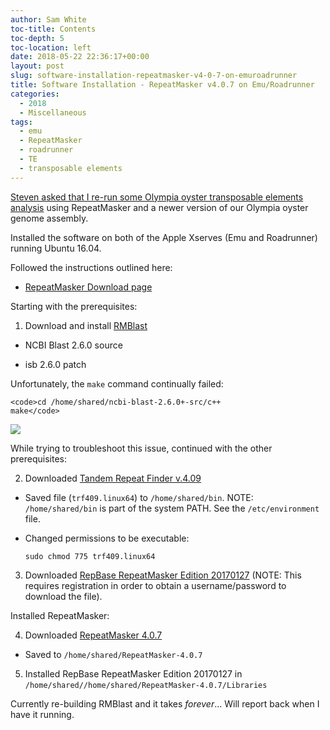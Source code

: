 ```yaml
---
author: Sam White
toc-title: Contents
toc-depth: 5
toc-location: left
date: 2018-05-22 22:36:17+00:00
layout: post
slug: software-installation-repeatmasker-v4-0-7-on-emuroadrunner
title: Software Installation - RepeatMasker v4.0.7 on Emu/Roadrunner
categories:
  - 2018
  - Miscellaneous
tags:
  - emu
  - RepeatMasker
  - roadrunner
  - TE
  - transposable elements
---
```


[Steven asked that I re-run some Olympia oyster transposable elements analysis](https://github.com/RobertsLab/resources/issues/265) using RepeatMasker and a newer version of our Olympia oyster genome assembly.

Installed the software on both of the Apple Xserves (Emu and Roadrunner) running Ubuntu 16.04.

Followed the instructions outlined here:





  * [RepeatMasker Download page](https://www.repeatmasker.org/RMDownload.html)



Starting with the prerequisites:

1. Download and install [RMBlast](https://www.repeatmasker.org/RMBlast.html)





  * NCBI Blast 2.6.0 source



  * isb 2.6.0 patch






Unfortunately, the `make` command continually failed:


    
    <code>cd /home/shared/ncbi-blast-2.6.0+-src/c++
    make</code>



![](https://owl.fish.washington.edu/Athaliana/20180522_repeatmasker_make_error_01.png)

While trying to troubleshoot this issue, continued with the other prerequisites:

2. Downloaded [Tandem Repeat Finder v.4.09](https://tandem.bu.edu/trf/trf.download.html)





  * Saved file (`trf409.linux64`) to `/home/shared/bin`. NOTE: `/home/shared/bin` is part of the system PATH. See the `/etc/environment` file.



  * Changed permissions to be executable:





    
    <code>sudo chmod 775 trf409.linux64</code>





3. Downloaded [RepBase RepeatMasker Edition 20170127](https://www.girinst.org/server/RepBase/index.php) (NOTE: This requires registration in order to obtain a username/password to download the file).

Installed RepeatMasker:

4. Downloaded [RepeatMasker 4.0.7](https://www.repeatmasker.org/RMDownload.html)





  * Saved to `/home/shared/RepeatMasker-4.0.7`



5. Installed RepBase RepeatMasker Edition 20170127 in `/home/shared//home/shared/RepeatMasker-4.0.7/Libraries`

Currently re-building RMBlast and it takes _forever_... Will report back when I have it running.
